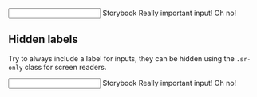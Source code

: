
<Meta title='Components/Input' component={Input} />

<DocsTitle title='Inputs' experimental />

<div className='form-group'>
  <Input>
    <Input.Label>Storybook</Input.Label>
    <Input.Field />
    <Input.Description>Really important input!</Input.Description>
    <Input.Error>Oh no!</Input.Error>
  </Input>
</div>

## Hidden labels

Try to always include a label for inputs, they can be hidden using the `.sr-only` class
for screen readers.

<div className='form-group'>
  <Input>
    <Input.Label className='sr-only'>Storybook</Input.Label>
    <Input.Field />
    <Input.Description>Really important input!</Input.Description>
    <Input.Error>Oh no!</Input.Error>
  </Input>
</div>
